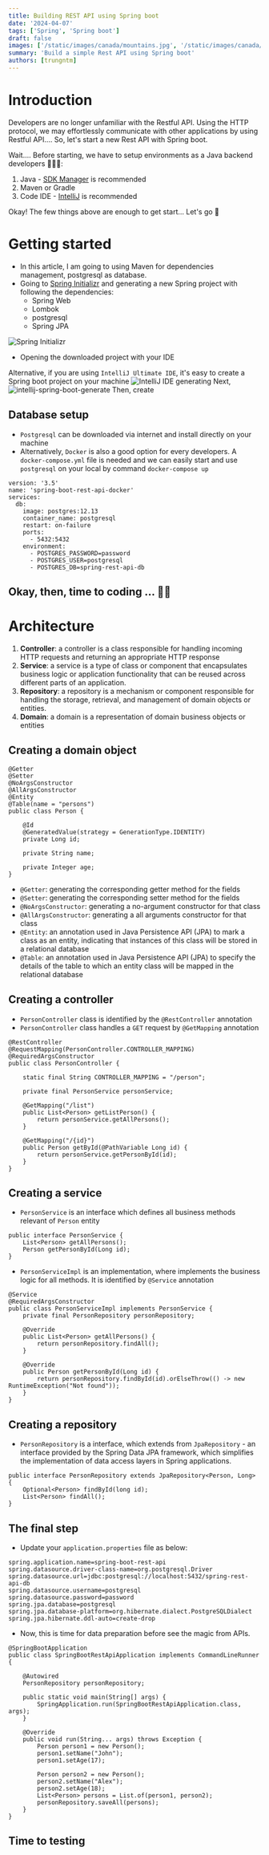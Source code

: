 ```yaml
---
title: Building REST API using Spring boot
date: '2024-04-07'
tags: ['Spring', 'Spring boot']
draft: false
images: ['/static/images/canada/mountains.jpg', '/static/images/canada/toronto.jpg']
summary: 'Build a simple Rest API using Spring boot'
authors: [trungntm]
---
```

# Introduction
Developers are no longer unfamiliar with the Restful API. Using the HTTP protocol, we may effortlessly communicate with other applications by using Restful API.... So, let's start a new Rest API with Spring boot.

Wait.... Before starting, we have to setup environments as a Java backend developers 👨🏻‍💻:
1. Java - [SDK Manager](https://sdkman.io/) is recommended
2. Maven or Gradle
3. Code IDE - [IntelliJ](https://www.jetbrains.com/) is recommended

Okay! The few things above are enough to get start... Let's go 🚀

# Getting started
- In this article, I am going to using Maven for dependencies management, postgresql as database.
- Going to [Spring Initializr](https://start.spring.io/) and generating a new Spring project with following the dependencies:
    - Spring Web
    - Lombok
    - postgresql
    - Spring JPA

![Spring Initializr](/static/images/blogs/building-rest-api-using-spring-boot/spring-initializr.png)
- Opening the downloaded project with your IDE

Alternative, if you are using `IntelliJ Ultimate IDE`, it's easy to create a Spring boot project on your machine
![IntelliJ IDE generating](/static/images/blogs/building-rest-api-using-spring-boot/intellij-spring-boot-generate.png)
Next,
![intellij-spring-boot-generate](/static/images/blogs/building-rest-api-using-spring-boot/intellij-spring-boot-generate-dependency.png)
Then, create

## Database setup
- `Postgresql` can be downloaded via internet and install directly on your machine
- Alternatively, `Docker` is also a good option for every developers. A `docker-compose.yml` file is needed and we can easily start and use `postgresql` on your local by command `docker-compose up`

```
version: '3.5'
name: 'spring-boot-rest-api-docker'
services:
  db:
    image: postgres:12.13
    container_name: postgresql
    restart: on-failure
    ports:
      - 5432:5432
    environment:
      - POSTGRES_PASSWORD=password
      - POSTGRES_USER=postgresql
      - POSTGRES_DB=spring-rest-api-db
```

## Okay, then, time to coding ... 👨‍💻

# Architecture
1. **Controller**: a controller is a class responsible for handling incoming HTTP requests and returning an appropriate HTTP response
2. **Service**: a service is a type of class or component that encapsulates business logic or application functionality that can be reused across different parts of an application.
3. **Repository**: a repository is a mechanism or component responsible for handling the storage, retrieval, and management of domain objects or entities.
4. **Domain**: a domain is a representation of domain business objects or entities

## Creating a domain object

```
@Getter
@Setter
@NoArgsConstructor
@AllArgsConstructor
@Entity
@Table(name = "persons")
public class Person {

    @Id
    @GeneratedValue(strategy = GenerationType.IDENTITY)
    private Long id;

    private String name;

    private Integer age;
}
```

- `@Getter`: generating the corresponding getter method for the fields
- `@Setter`: generating the corresponding setter method for the fields
- `@NoArgsConstructor`: generating a no-argument constructor for that class
- `@AllArgsConstructor`: generating a all arguments constructor for that class
- `@Entity`: an annotation used in Java Persistence API (JPA) to mark a class as an entity, indicating that instances of this class will be stored in a relational database
- `@Table`: an annotation used in Java Persistence API (JPA) to specify the details of the table to which an entity class will be mapped in the relational database

## Creating a controller

- `PersonController` class is identified by the `@RestController` annotation
- `PersonController` class handles a `GET` request by `@GetMapping` annotation

```
@RestController
@RequestMapping(PersonController.CONTROLLER_MAPPING)
@RequiredArgsConstructor
public class PersonController {

    static final String CONTROLLER_MAPPING = "/person";

    private final PersonService personService;

    @GetMapping("/list")
    public List<Person> getListPerson() {
        return personService.getAllPersons();
    }

    @GetMapping("/{id}")
    public Person getById(@PathVariable Long id) {
        return personService.getPersonById(id);
    }
}
```

## Creating a service

- `PersonService` is an interface which defines all business methods relevant of `Person` entity
```
public interface PersonService {
    List<Person> getAllPersons();
    Person getPersonById(Long id);
}
```
- `PersonServiceImpl` is an implementation, where implements the business logic for all methods. It is identified by `@Service` annotation
```
@Service
@RequiredArgsConstructor
public class PersonServiceImpl implements PersonService {
    private final PersonRepository personRepository;

    @Override
    public List<Person> getAllPersons() {
        return personRepository.findAll();
    }

    @Override
    public Person getPersonById(Long id) {
        return personRepository.findById(id).orElseThrow(() -> new RuntimeException("Not found"));
    }
}
```

## Creating a repository

- `PersonRepository` is a interface, which extends from `JpaRepository` - an interface provided by the Spring Data JPA framework, which simplifies the implementation of data access layers in Spring applications.
```
public interface PersonRepository extends JpaRepository<Person, Long> {
    Optional<Person> findById(long id);
    List<Person> findAll();
}
```

## The final step
- Update your `application.properties` file as below:
```
spring.application.name=spring-boot-rest-api
spring.datasource.driver-class-name=org.postgresql.Driver
spring.datasource.url=jdbc:postgresql://localhost:5432/spring-rest-api-db
spring.datasource.username=postgresql
spring.datasource.password=password
spring.jpa.database=postgresql
spring.jpa.database-platform=org.hibernate.dialect.PostgreSQLDialect
spring.jpa.hibernate.ddl-auto=create-drop

```
- Now, this is time for data preparation before see the magic from APIs.
```
@SpringBootApplication
public class SpringBootRestApiApplication implements CommandLineRunner {

	@Autowired
	PersonRepository personRepository;

	public static void main(String[] args) {
		SpringApplication.run(SpringBootRestApiApplication.class, args);
	}

	@Override
	public void run(String... args) throws Exception {
		Person person1 = new Person();
		person1.setName("John");
		person1.setAge(17);

		Person person2 = new Person();
		person2.setName("Alex");
		person2.setAge(18);
		List<Person> persons = List.of(person1, person2);
		personRepository.saveAll(persons);
	}
}
```

## Time to testing
